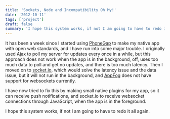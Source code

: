 ```yaml
---
title: 'Sockets, Node and Incompatibility Oh My!'
date: '2012-10-11'
tags: ['project']
draft: false
summary: 'I hope this system works, if not I am going to have to redo it all again.'
---
```


It has been a week since I started using [PhoneGap](http://phonegap.org) to make my native app with open web standards, and I have run into some major trouble. I originally used Ajax to poll my server for updates every once in a while, but this approach does not work when the app is in the background, off, uses too much data to poll and get no updates, and there is too much latency. Then I moved on to [socket.io](http://socket.io), which would solve the latency issue and the data issue, but it will not run in the background, and [AppFog](http://appfog.com) does not have support for websockets currently.

I have now tried to fix this by making small native plugins for my app, so it can receive push notifications, and socket.io to receive websocket connections through JavaScript, when the app is in the foreground.

I hope this system works, if not I am going to have to redo it all again.
